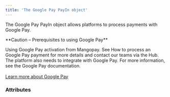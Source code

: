 ```yaml
---
title: 'The Google Pay PayIn object'  
---
```


  

The Google Pay PayIn object allows platforms to process payments with Google Pay.   

<Warning>  
**Caution – Prerequisites to using Google Pay** 
  
Using Google Pay activation from Mangopay. See How to process an Google Pay payment for more details and contact our teams via the Hub.  
The platform also needs to integrate with Google Pay. For more information, see the Google Pay documentation.   
</Warning>  
<a href="#" class="btn Secondary normal">Learn more about Google Pay</a>  

### Attributes  

<Id />  

<Tag />  

<CreationDate />  

<AuthorId1 />  

<DebitedFunds11 />  

<CreditedFunds9 />  

<Fees8 />  

<Status1 />  

<ResultCode />  

<ResultMessage />  

<ExecutionDate />  

<Type />  

<Nature />  

<CreditedWalletId1 />  

<PaymentType9 />  

<ExecutionType />  

<StatementDescriptor />  

<SecureMode />  

<SecureModeReturnURL />  

<SecureModeRedirectURL />  

<SecureModeNeeded />  

<SecurityInfo />  

<BrowserInfo />  

<IpAddress />  

<PaymentData />  

<Billing2 />  

<Shipping3 />  

<ProfilingAttemptReference />